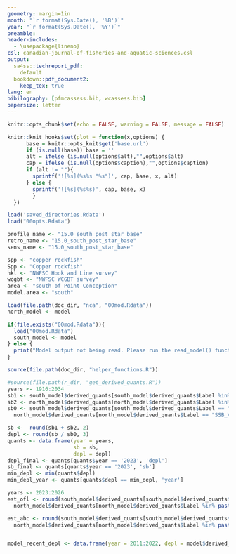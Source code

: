 ```yaml
---
geometry: margin=1in
month: "`r format(Sys.Date(), '%B')`"
year: "`r format(Sys.Date(), '%Y')`"
preamble: 
header-includes: 
  - \usepackage{lineno}
csl: canadian-journal-of-fisheries-and-aquatic-sciences.csl
output:
  sa4ss::techreport_pdf:
    default
  bookdown::pdf_document2:
    keep_tex: true
lang: en
bibilography: [pfmcassess.bib, wcassess.bib]
papersize: letter
---
```


<!-- 
\linenumbers
\counterwithin{table}{section}
 -->
 
<!-- Common lat/long 
Cape Mendocino, Pt. Conception and OR border -->
\newcommand\CapeM{$40^\circ 10^\prime$ N. lat.}
\newcommand\PtC{$34^\circ 27^\prime$ N. lat.}
\newcommand\CAOR{$42^\circ 00^\prime$ N. lat.}


```r
knitr::opts_chunk$set(echo = FALSE, warning = FALSE, message = FALSE)

knitr::knit_hooks$set(plot = function(x,options) {
      base = knitr::opts_knit$get('base.url')
      if (is.null(base)) base = ''
      alt = ifelse (is.null(options$alt),"",options$alt)
      cap = ifelse (is.null(options$caption),"",options$caption)
      if (alt != ""){
        sprintf('![%s](%s%s "%s")', cap, base, x, alt)
      } else {
        sprintf('![%s](%s%s)', cap, base, x)
        }
  })

load('saved_directories.Rdata')
load("00opts.Rdata")

profile_name <- "15.0_south_post_star_base"
retro_name <- "15.0_south_post_star_base"
sens_name <- "15.0_south_post_star_base"

spp <- "copper rockfish"
Spp <- "Copper rockfish"
hkl <- "NWFSC Hook and Line survey"
wcgbt <- "NWFSC WCGBT survey"
area <- "south of Point Conception"
model.area <- "south"

load(file.path(doc_dir, "nca", "00mod.Rdata"))
north_model <- model

if(file.exists("00mod.Rdata")){
  load("00mod.Rdata")
  south_model <- model
} else {
  print("Model output not being read. Please run the read_model() function.")
}

source(file.path(doc_dir, "helper_functions.R"))

#source(file.path(r_dir, "get_derived_quants.R"))
years <- 1916:2034
sb1 <- south_model$derived_quants[south_model$derived_quants$Label %in% paste0("SSB_", years), "Value"]
sb2 <- north_model$derived_quants[north_model$derived_quants$Label %in% paste0("SSB_", years), "Value"]
sb0 <- south_model$derived_quants[south_model$derived_quants$Label == "SSB_Virgin", "Value"] +
  north_model$derived_quants[north_model$derived_quants$Label == "SSB_Virgin", "Value"]

sb <-  round(sb1 + sb2, 2)
depl <- round(sb / sb0, 3)
quants <- data.frame(year = years, 
                     sb = sb, 
                     depl = depl)
depl_final <- quants[quants$year == '2023', 'depl']
sb_final <- quants[quants$year == '2023', 'sb']
min_depl <- min(quants$depl)
min_depl_year <- quants[quants$depl == min_depl, 'year']

years <- 2023:2026
est_ofl <- round(south_model$derived_quants[south_model$derived_quants$Label %in% paste0("OFLCatch_", years), "Value"] +
  north_model$derived_quants[north_model$derived_quants$Label %in% paste0("OFLCatch_", years), "Value"], 2)

est_abc <- round(south_model$derived_quants[south_model$derived_quants$Label %in% paste0("ForeCatch_", years), "Value"] +
  north_model$derived_quants[north_model$derived_quants$Label %in% paste0("ForeCatch_", years), "Value"], 2)


model_recent_depl <- data.frame(year = 2011:2022, depl = model$derived_quants[model$derived_quants$Label %in% paste0("Bratio_", 2011:2022), "Value"])

```
